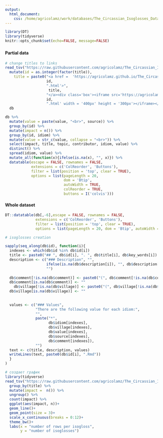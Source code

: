 ```yaml
---
output: 
  html_document:
    css: /home/agricolamz/work/databases/The_Circassian_Isoglosses_Database/my.css
---
```


```r
library(DT)
library(tidyverse)
knitr::opts_chunk$set(echo=FALSE, message=FALSE)
```


### {.tabset .tabset-fade .tabset-pills}
#### Partial data
```r
# change titles to links
read_tsv("https://raw.githubusercontent.com/agricolamz/The_Circassian_Isoglosses_Database/master/database.csv") %>% 
  mutate(id = as.integer(factor(title)),
    title = paste0("<a href =  'https://agricolamz.github.io/The_Circassian_Isoglosses_Database/",
                   id,
                   ".html'>",
                    title,
                   "</a><div class='box'><iframe src='https://agricolamz.github.io/The_Circassian_Isoglosses_Database/",
                   id,
                   ".html' width = '400px' height = '300px'></iframe></div>")) ->
  db

db %>% 
  mutate(value = paste(value, "<br>", source)) %>%
  group_by(id) %>% 
  mutate(impact = n()) %>%
  group_by(id, idiom) %>% 
  mutate(value = str_c(value, collapse = "<br>")) %>% 
  select(impact, title, topic, contributor, idiom, value) %>% 
  distinct() %>% 
  spread(idiom, value) %>% 
  mutate_all(function(x){ifelse(is.na(x), "", x)}) %>% 
  datatable(escape = FALSE, rownames = FALSE,
            extensions = c('ColReorder', 'Buttons'),
            filter = list(position = 'top', clear = TRUE),
            options = list(pageLength = 20, 
                           dom = 'Btip', 
                           autoWidth = TRUE, 
                           colReorder = TRUE, 
                           buttons = I('colvis')))
```

#### Whole dataset
```r
DT::datatable(db[,-6],escape = FALSE, rownames = FALSE,
              extensions = c('ColReorder', 'Buttons'),
              filter = list(position = 'top', clear = TRUE),
              options = list(pageLength = 20, dom = 'Btip', autoWidth = TRUE, colReorder = TRUE, buttons = I('colvis'))) # remove description column
```


```r
# isoglosses creation

sapply(seq_along(db$id), function(i){
  indexes <- which(db$id %in% db$id[i])
  title <- paste0("## ", db$id[i], ". ", db$title[i], db$key_words[i])
  description <- c("### Description", "", 
                   ifelse(is.na(db$description[i]), "", db$description[i]),
                   "")
  
  db$comment[!is.na(db$comment)] <- paste0("(", db$comment[!is.na(db$comment)], ")")
  db$comment[is.na(db$comment)] <- ""
    db$village[!is.na(db$village)] <- paste0("(", db$village[!is.na(db$village)], ")")
  db$village[is.na(db$village)] <- ""
  
  
  values <- c("### Values",
              "There are the following value for each idiom:",
              "",
              paste("*", 
                    db$idiom[indexes],
                    db$village[indexes],
                    db$value[indexes], 
                    db$source[indexes],
                    db$comment[indexes]), 
              "")
  text <- c(title, description, values)
  writeLines(text, paste0(db$id[i], ".Rmd"))
  }
)
```

```r
# создает график
library(tidyverse)
read_tsv("https://raw.githubusercontent.com/agricolamz/The_Circassian_Isoglosses_Database/master/database.csv") %>% 
  group_by(title) %>% 
  mutate(impact =  n()) %>%
  ungroup() %>% 
  count(impact) %>% 
  ggplot(aes(impact, n))+
  geom_line()+
  geom_point(size = 3)+
  scale_x_continuous(breaks = 0:12)+
  theme_bw()+
  labs(x = "number of rows per isogloss",
       y = "number of isoglosses")
```

